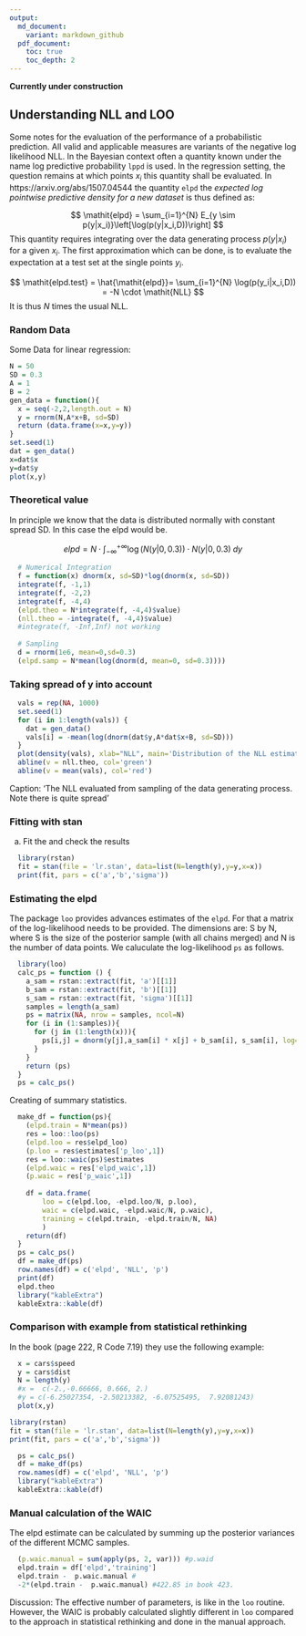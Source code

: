 ```yaml
---
output: 
  md_document: 
    variant: markdown_github
  pdf_document:
    toc: true
    toc_depth: 2
---
```


**Currently under construction**

## Understanding NLL and LOO
Some notes for the evaluation of the performance of a probabilistic prediction. All valid and applicable measures are variants of the negative log likelihood NLL. In the Bayesian context often a quantity known under the name log predictive probability `lppd` is used. In the regression setting, the question remains at which points $x_i$ this quantity shall be evaluated. In https://arxiv.org/abs/1507.04544 the quantity `elpd` the *expected log pointwise predictive density for a new dataset* is thus defined as:

$$
  \mathit{elpd} = \sum_{i=1}^{N} E_{y \sim p(y|x_i)}\left[\log(p(y|x_i,D))\right]  
$$
This quantity requires integrating over the data generating process $p(y|x_i)$ for a given $x_i$. The first approximation which can be done, is to evaluate the expectation at a test set at the single points $y_i$.

$$
  \mathit{elpd.test} = \hat{\mathit{elpd}}= \sum_{i=1}^{N} \log(p(y_i|x_i,D)) = -N \cdot \mathit{NLL}
$$
It is thus $N$ times the usual NLL.

### Random Data
Some Data for linear regression:
```r
N = 50
SD = 0.3
A = 1
B = 2
gen_data = function(){
  x = seq(-2,2,length.out = N)
  y = rnorm(N,A*x+B, sd=SD)  
  return (data.frame(x=x,y=y))
}
set.seed(1)
dat = gen_data()
x=dat$x
y=dat$y
plot(x,y)
```


### Theoretical value
In principle we know that the data is distributed normally with constant spread SD. In this case the elpd would be.

$$
\mathit{elpd}=N \cdot \int_{-\infty}^{+\infty} \log(N(y|0,0.3)) \cdot N(y|0, 0.3) \; dy
$$

```r
  # Numerical Integration
  f = function(x) dnorm(x, sd=SD)*log(dnorm(x, sd=SD))
  integrate(f, -1,1)
  integrate(f, -2,2)
  integrate(f, -4,4)
  (elpd.theo = N*integrate(f, -4,4)$value)
  (nll.theo = -integrate(f, -4,4)$value)
  #integrate(f, -Inf,Inf) not working
  
  # Sampling
  d = rnorm(1e6, mean=0,sd=0.3)
  (elpd.samp = N*mean(log(dnorm(d, mean=0, sd=0.3))))
```

### Taking spread of y into account 

```r
  vals = rep(NA, 1000)
  set.seed(1)
  for (i in 1:length(vals)) {
    dat = gen_data()
    vals[i] = -mean(log(dnorm(dat$y,A*dat$x+B, sd=SD)))
  }
  plot(density(vals), xlab="NLL", main='Distribution of the NLL estimates')
  abline(v = nll.theo, col='green')
  abline(v = mean(vals), col='red')
```

Caption: 'The NLL evaluated from sampling of the data generating process. Note there is quite spread '

### Fitting with stan
a) Fit the and check the results
```r
  library(rstan)
  fit = stan(file = 'lr.stan', data=list(N=length(y),y=y,x=x))
  print(fit, pars = c('a','b','sigma'))
```


### Estimating the elpd

The package `loo` provides advances estimates of the `elpd`. For that a matrix of the log-likelihood needs to be provided. The dimensions are: S by N, where S is the size of the posterior sample (with all chains merged) and N is the number of data points. We caluculate the log-likelihood `ps` as follows.


```r
  library(loo)
  calc_ps = function () {
    a_sam = rstan::extract(fit, 'a')[[1]]
    b_sam = rstan::extract(fit, 'b')[[1]]
    s_sam = rstan::extract(fit, 'sigma')[[1]]
    samples = length(a_sam)
    ps = matrix(NA, nrow = samples, ncol=N)
    for (i in (1:samples)){
      for (j in (1:length(x))){
        ps[i,j] = dnorm(y[j],a_sam[i] * x[j] + b_sam[i], s_sam[i], log=TRUE)
      }
    }
    return (ps)
  }
  ps = calc_ps()
```
Creating of summary statistics.
```r
  make_df = function(ps){
    (elpd.train = N*mean(ps)) 
    res = loo::loo(ps)
    (elpd.loo = res$elpd_loo)
    (p.loo = res$estimates['p_loo',1])
    res = loo::waic(ps)$estimates
    (elpd.waic = res['elpd_waic',1])
    (p.waic = res['p_waic',1])
    
    df = data.frame(
        loo = c(elpd.loo, -elpd.loo/N, p.loo),
        waic = c(elpd.waic, -elpd.waic/N, p.waic),
        training = c(elpd.train, -elpd.train/N, NA)
        )
    return(df)
  }
  ps = calc_ps()
  df = make_df(ps)
  row.names(df) = c('elpd', 'NLL', 'p')
  print(df)
  elpd.theo
  library("kableExtra")
  kableExtra::kable(df)
```
  
### Comparison with example from statistical rethinking

In the book (page 222, R Code 7.19) they use the following example:
```r
  x = cars$speed
  y = cars$dist
  N = length(y)
  #x =  c(-2.,-0.66666, 0.666, 2.)
  #y = c(-6.25027354, -2.50213382, -6.07525495,  7.92081243)
  plot(x,y)
```

```r
library(rstan)
fit = stan(file = 'lr.stan', data=list(N=length(y),y=y,x=x))
print(fit, pars = c('a','b','sigma'))
```

```r
  ps = calc_ps()
  df = make_df(ps)
  row.names(df) = c('elpd', 'NLL', 'p')
  library("kableExtra")
  kableExtra::kable(df)
```

### Manual calculation of the WAIC

The elpd estimate can be calculated by summing up the posterior variances of the different MCMC samples.

```r
  (p.waic.manual = sum(apply(ps, 2, var))) #p.waid
  elpd.train = df['elpd','training']
  elpd.train -  p.waic.manual #
  -2*(elpd.train -  p.waic.manual) #422.85 in book 423.
```

Discussion: The effective number of parameters, is like in the `loo` routine. However, the WAIC is probably calculated slightly different in `loo` compared to the approach in statistical rethinking and done in the manual approach.




